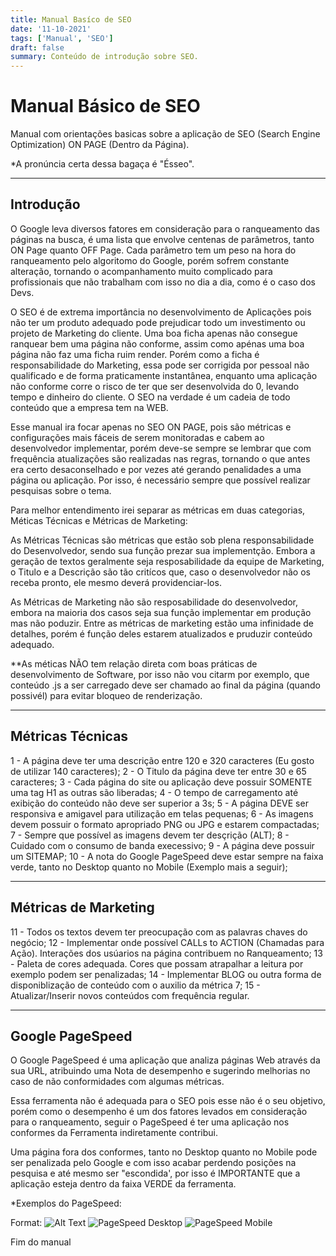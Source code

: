 ```yaml
---
title: Manual Basíco de SEO
date: '11-10-2021'
tags: ['Manual', 'SEO']
draft: false
summary: Conteúdo de introdução sobre SEO.
---
```


# Manual Básico de SEO

Manual com orientações basicas sobre a aplicação de SEO (Search Engine Optimization) ON PAGE (Dentro da Página).

\*A pronúncia certa dessa bagaça é "Ésseo".

---

## Introdução

O Google leva diversos fatores em consideração para o ranqueamento das páginas na busca, é uma lista que envolve centenas
de parâmetros, tanto ON Page quanto OFF Page.
Cada parâmetro tem um peso na hora do ranqueamento pelo algoritomo do Google, porém sofrem constante alteração, tornando
o acompanhamento muito complicado para profissionais que não trabalham com isso no dia a dia, como é o caso dos Devs.

O SEO é de extrema importância no desenvolvimento de Aplicações pois não ter um produto adequado pode prejudicar todo um
investimento ou projeto de Marketing do cliente. Uma boa ficha apenas não consegue ranquear bem uma página não conforme,
assim como apénas uma boa página não faz uma ficha ruim render. Porém como a ficha é responsabilidade do Marketing, essa
pode ser corrigida por pessoal não qualificado e de forma praticamente instantânea, enquanto uma aplicação não conforme
corre o risco de ter que ser desenvolvida do 0, levando tempo e dinheiro do cliente.
O SEO na verdade é um cadeia de todo conteúdo que a empresa tem na WEB.

Esse manual ira focar apenas no SEO ON PAGE, pois são métricas e configurações mais fáceis de serem monitoradas
e cabem ao desenvolvedor implementar, porém deve-se sempre se lembrar que com frequência atualizações são realizadas
nas regras, tornando o que antes era certo desaconselhado e por vezes até gerando penalidades a uma página ou aplicação.
Por isso, é necessário sempre que possível realizar pesquisas sobre o tema.

Para melhor entendimento irei separar as métricas em duas categorias, Méticas Técnicas e Métricas de Marketing:

As Métricas Técnicas são métricas que estão sob plena responsabilidade do Desenvolvedor, sendo sua função prezar sua
implementção. Embora a geração de textos geralmente seja resposabilidade da equipe de Marketing, o Titulo e a Descrição
são tão critícos que, caso o desenvolvedor não os receba pronto, ele mesmo deverá providenciar-los.

As Métricas de Marketing não são resposabilidade do desenvolvedor, embora na maioria dos casos seja sua função implementar
em produção mas não poduzir.
Entre as métricas de marketing estão uma infinidade de detalhes, porém é função deles estarem atualizados e pruduzir conteúdo
adequado.

\*\*As méticas NÃO tem relação direta com boas práticas de desenvolvimento de Software, por isso não vou citarm por exemplo, que
conteúdo .js a ser carregado deve ser chamado ao final da página (quando possivél) para evitar bloqueo de renderização.

---

## Métricas Técnicas

1 - A página deve ter uma descrição entre 120 e 320 caracteres (Eu gosto de utilizar 140 caracteres);
2 - O Titulo da página deve ter entre 30 e 65 caracteres;
3 - Cada página do site ou aplicação deve possuir SOMENTE uma tag H1 as outras são liberadas;
4 - O tempo de carregamento até exibição do conteúdo não deve ser superior a 3s;
5 - A página DEVE ser responsiva e amigavel para utilização em telas pequenas;
6 - As imagens devem possuir o formato apropriado PNG ou JPG e estarem compactadas;
7 - Sempre que possível as imagens devem ter desçrição (ALT);
8 - Cuidado com o consumo de banda execessivo;
9 - A página deve possuir um SITEMAP;
10 - A nota do Google PageSpeed deve estar sempre na faixa verde, tanto no Desktop quanto no Mobile (Exemplo mais a seguir);

---

## Métricas de Marketing

11 - Todos os textos devem ter preocupação com as palavras chaves do negócio;
12 - Implementar onde possível CALLs to ACTION (Chamadas para Ação). Interações dos usúarios na página contribuem no Ranqueamento;
13 - Paleta de cores adequada. Cores que possam atrapalhar a leitura por exemplo podem ser penalizadas;
14 - Implementar BLOG ou outra forma de disponiblização de conteúdo com o auxilio da métrica 7;
15 - Atualizar/Inserir novos conteúdos com frequência regular.

---

## Google PageSpeed

O Google PageSpeed é uma aplicação que analiza páginas Web através da sua URL, atribuindo uma Nota de desempenho e
sugerindo melhorias no caso de não conformidades com algumas métricas.

Essa ferramenta não é adequada para o SEO pois esse não é o seu objetivo, porém como o desempenho é um dos fatores levados
em consideração para o ranqueamento, seguir o PageSpeed é ter uma aplicação nos conformes da Ferramenta indiretamente
contribui.

Uma página fora dos conformes, tanto no Desktop quanto no Mobile pode ser penalizada pelo Google e com isso acabar perdendo
posições na pesquisa e até mesmo ser "escondida', por isso é IMPORTANTE que a aplicação esteja dentro da faixa VERDE
da ferramenta.

\*Exemplos do PageSpeed:

Format: ![Alt Text](url)
![PageSpeed Desktop](/public/static/images/others/PageSpeed1.png)
![PageSpeed Mobile](/public/static/images/others/PageSpeed2.png)

Fim do manual
